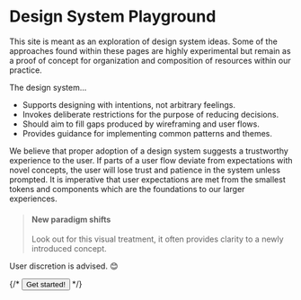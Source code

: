  
<Meta title="Welcome" />

<Logo/>

# Design System Playground

This site is meant as an exploration of design system ideas. Some of the approaches found within these pages are highly experimental but remain as a proof of concept for organization and composition of resources within our practice.

The design system...

- Supports designing with intentions, not arbitrary feelings.
- Invokes deliberate restrictions for the purpose of reducing decisions.
- Should aim to fill gaps produced by wireframing and user flows.
- Provides guidance for implementing common patterns and themes.

We believe that proper adoption of a design system suggests a trustworthy experience to the user. If parts of a user flow deviate from expectations with novel concepts, the user will lose trust and patience in the system unless prompted. It is imperative that user expectations are met from the smallest tokens and components which are the foundations to our larger experiences.

> #### New paradigm shifts
>
> Look out for this visual treatment, it often provides clarity to a newly introduced concept.

User discretion is advised. 😊

{/* <Button priority='primary'>Get started!</Button> */}